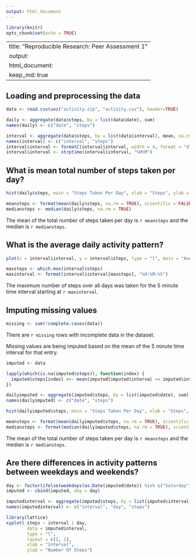 ```yaml
---
output: html_document
---
```

```r
library(knitr)
opts_chunk$set(echo = TRUE)
```


---
title: "Reproducible Research: Peer Assessment 1"
output: 
  html_document:
    keep_md: true
---


## Loading and preprocessing the data
```r
data <- read.csv(unz("activity.zip", "activity.csv"), header=TRUE)

daily <- aggregate(data$steps, by = list(data$date), sum)
names(daily) <- c("date", "steps")

interval <- aggregate(data$steps, by = list(data$interval), mean, na.rm = TRUE)
names(interval) <- c("interval", "steps")
interval$interval <- formatC(interval$interval, width = 4, format = "d", flag = "0")
interval$interval <- strptime(interval$interval, "%H%M")
```


## What is mean total number of steps taken per day?
```r
hist(daily$steps, main = "Steps Taken Per Day", xlab = "Steps", ylab = "Days")

meansteps <- format(mean(daily$steps, na.rm = TRUE), scientific = FALSE)
mediansteps <- median(daily$steps, na.rm = TRUE)
```

The mean of the total number of steps taken per day is `r meansteps` and the median is `r mediansteps`.


## What is the average daily activity pattern?
```r
plot(x = interval$interval, y = interval$steps, type = "l", main = "Averaage Daily Activity", xlab = "Time", ylab = "Average Steps")

maxsteps <- which.max(interval$steps)
maxinterval <- format(interval$interval[maxsteps], "%H:%M:%S")
```

The maximum number of steps over all days was taken for the 5 minute time interval starting at `r maxinterval`. 

## Imputing missing values
```r
missing <- sum(!complete.cases(data))
```

There are `r missing` rows with incomplete data in the dataset.

Missing values are being imputed based on the mean of the 5 minute time interval for that entry.
```r
imputed <- data

lapply(which(is.na(imputed$steps)), function(index) {
  imputed$steps[index] <<- mean(imputed[imputed$interval == imputed$interval[index], "steps"], na.rm = TRUE)
})

dailyimputed <- aggregate(imputed$steps, by = list(imputed$date), sum)
names(dailyimputed) <- c("date", "steps")

hist(dailyimputed$steps, main = "Steps Taken Per Day", xlab = "Steps", ylab = "Days", sub = "Imputed values based on mean of corresponding 5 minute interval.")

meansteps <- format(mean(dailyimputed$steps, na.rm = TRUE), scientific = FALSE)
mediansteps <- format(median(dailyimputed$steps, na.rm = TRUE), scientific = FALSE)
```

The mean of the total number of steps taken per day is `r meansteps` and the median is `r mediansteps`.

## Are there differences in activity patterns between weekdays and weekends?
```r
day <- factor(ifelse(weekdays(as.Date(imputed$date)) %in% c("Saturday", "Sunday"), "weekend", "weekday"))
imputed <- cbind(imputed, day = day)

imputedinterval <- aggregate(imputed$steps, by = list(imputed$interval, imputed$day), mean, na.rm = TRUE)
names(imputedinterval) <- c("interval", "day", "steps")

library(lattice)
xyplot( steps ~ interval | day,
        data = imputedinterval,
        type = "l",
        layout = c(1, 2),
        xlab = "Interval",
        ylab = "Number Of Steps")
```
